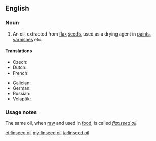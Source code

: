 ==English==

===Noun===
{{en-noun|head=[[linseed]] [[oil]]}}

# An oil, extracted from [[flax]] [[seed]]s, used as a drying agent in [[paint]]s, [[varnish]]es etc.

====Translations====

{{trans-top|an oil}}
* Czech: {{t|cs|lněný olej|m}}
* Dutch: {{t+|nl|lijnzaadolie}}
* French: {{t+|fr|huile de lin|f}}
{{trans-mid}}
* Galician: {{t|gl|aceite de liñaza|m}}
* German: {{t|de|Leinsamenöl|n}}
* Russian: {{t|ru|льняное масло|n|sc=Cyrl|tr=l'njanóje máslo}}
* Volapük: {{t+|vo|linumaleül}}
{{trans-bottom}}

===Usage notes===
The same oil, when [[raw]] and used in [[food]], is called ''[[flaxseed oil]]''.

[[et:linseed oil]]
[[my:linseed oil]]
[[ta:linseed oil]]
